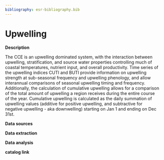 ```yaml
---
bibliography: esr-bibliography.bib
---
```


# Upwelling

**Description**

The CCE is an upwelling dominated system, with the interaction between upwelling, stratification, and source water properties controlling much of coastal temperatures, nutrient input, and overall productivity. Time series of the upwelling indices CUTI and BUTI provide information on upwelling strength at sub-seasonal frequency and upwelling phenology, and allow interannual comparisons of seasonal upwelling timing and frequency. Additionally, the calculation of cumulative upwelling allows for a comparison of the total amount of upwelling a region receives during the entire course of the year. Cumulative upwelling is calculated as the daily summation of upwelling values (additive for positive upwelling, and subtractive for negative upwelling - aka downwelling) starting on Jan 1 and ending on Dec 31st.

**Data sources**

**Data extraction**

**Data analysis**

**catalog link**
